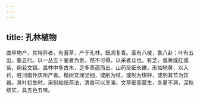 ```yaml
---
---
---
```

title: 孔林植物
---



曲阜物产，其特异者，有蓍草，产于孔林。既凋复青。茎有八棱，象八卦；叶有五出，象五行。以一丛五十茎者为贵，然不可得，以采者众也。有芝，或黄或红或紫，绚若文锦。盖林中多古木，芝多蒸蕴而出。山药坚细长嫩，形如地黄，以入药，胜河南怀庆所产者。楷树文理坚细，或削为杖，或制为棋枰，或刳其节为饮器。其叶初生时，采制如焙茶法，清香可以烹瀹。文草细而蔓生，冬夏不凋，深秋结实，具五色五味。